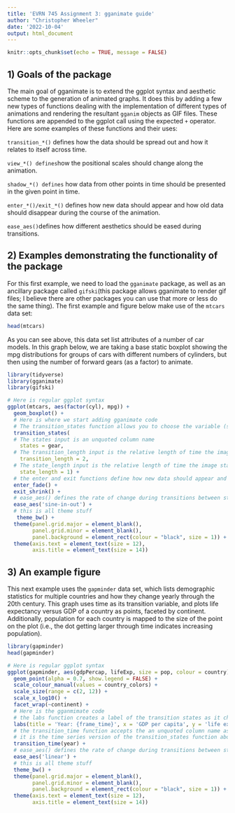```yaml
---
title: 'EVRN 745 Assignment 3: gganimate guide'
author: "Christopher Wheeler"
date: '2022-10-04'
output: html_document
---
```


```r
knitr::opts_chunk$set(echo = TRUE, message = FALSE)
```

## 1) Goals of the package
The main goal of gganimate is to extend the ggplot syntax and aesthetic scheme to the generation of animated graphs. It does this by adding a few new types of functions dealing with the implementation of different types of animations and rendering the resultant `gganim` objects as GIF files. These functions are appended to the ggplot call using the expected ` + ` operator. Here are some examples of these functions and their uses:

`transition_*()` defines how the data should be spread out and how it relates to itself across time.

`view_*() defines `how the positional scales should change along the animation.

`shadow_*() defines` how data from other points in time should be presented in the given point in time.

`enter_*()/exit_*()` defines how new data should appear and how old data should disappear during the course of the animation.

`ease_aes() `defines how different aesthetics should be eased during transitions.


## 2) Examples demonstrating the functionality of the package
For this first example, we need to load the `gganimate` package, as well as an ancillary package called `gifski`(this package allows gganimate to render gif files; I believe there are other packages you can use that more or less do the same thing). The first example and figure below make use of the `mtcars` data set:
```r
head(mtcars)
```
As you can see above, this data set list attributes of a number of car models. In this graph below, we are taking a base static boxplot showing the mpg distributions for groups of cars with different numbers of cylinders, but then using the number of forward gears (as a factor) to animate.
```r
library(tidyverse)
library(gganimate)
library(gifski)

# Here is regular ggplot syntax
ggplot(mtcars, aes(factor(cyl), mpg)) + 
  geom_boxplot() + 
  # Here is where we start adding gganimate code
  # The transition_states function allows you to choose the variable (states = x) used for animation states
  transition_states(
  # The states input is an unquoted column name
    states = gear,
  # The transition_length input is the relative length of time the image transitions
    transition_length = 2,
  # The state_length input is the relative length of time the image stays in each discrete state
    state_length = 1) +
  # the enter and exit functions define how new data should appear and how old data should disappear 
  enter_fade() + 
  exit_shrink() +
  # ease_aes() defines the rate of change during transitions between states
  ease_aes('sine-in-out') + 
  # this is all theme stuff
   theme_bw() + 
  theme(panel.grid.major = element_blank(), 
        panel.grid.minor = element_blank(),
        panel.background = element_rect(colour = "black", size = 1)) + 
  theme(axis.text = element_text(size = 12),
        axis.title = element_text(size = 14))
```



## 3) An example figure
This next example uses the `gapminder` data set, which lists demographic statistics for multiple countries and how they change yearly through the 20th century. This graph uses time as its transition variable, and plots life expectancy versus GDP of a country as points, faceted by continent. Additionally, population for each country is mapped to the size of the point on the plot (i.e., the dot getting larger through time indicates increasing population).
```r
library(gapminder)
head(gapminder)
```

```r
# Here is regular ggplot syntax
ggplot(gapminder, aes(gdpPercap, lifeExp, size = pop, colour = country)) +
  geom_point(alpha = 0.7, show.legend = FALSE) +
  scale_colour_manual(values = country_colors) +
  scale_size(range = c(2, 12)) +
  scale_x_log10() +
  facet_wrap(~continent) +
  # Here is the gganmimate code
  # the labs function creates a label of the transition states as it changes, as well as the x and y axes
  labs(title = 'Year: {frame_time}', x = 'GDP per capita', y = 'life expectancy') +
  # the transition_time function accepts the an unquoted column name as the time series transition state
  # it is the time series version of the transition_states function above
  transition_time(year) +
  # ease_aes() defines the rate of change during transitions between states, as above
  ease_aes('linear') + 
  # this is all theme stuff
  theme_bw() + 
  theme(panel.grid.major = element_blank(), 
        panel.grid.minor = element_blank(),
        panel.background = element_rect(colour = "black", size = 1)) + 
  theme(axis.text = element_text(size = 12),
        axis.title = element_text(size = 14))
```


